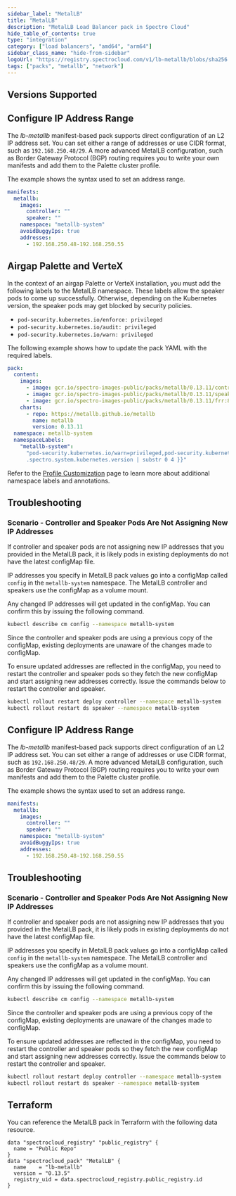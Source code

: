 ```yaml
---
sidebar_label: "MetalLB"
title: "MetalLB"
description: "MetalLB Load Balancer pack in Spectro Cloud"
hide_table_of_contents: true
type: "integration"
category: ["load balancers", "amd64", "arm64"]
sidebar_class_name: "hide-from-sidebar"
logoUrl: "https://registry.spectrocloud.com/v1/lb-metallb/blobs/sha256:3d09a1eab856a03d5b821062dcd1da624256e8f1e2ede404d88cb088d3adb945?type=image.webp"
tags: ["packs", "metallb", "network"]
---
```


<Redirect to="/integrations/packs/?pack=docs/docs-content/integrations/lb-metallb" />

## Versions Supported

<Tabs queryString="parent">

<TabItem label="0.13.x" value="0.13.x">

## Configure IP Address Range

The _lb-metallb_ manifest-based pack supports direct configuration of an L2 IP address set. You can set either a range
of addresses or use CIDR format, such as `192.168.250.48/29`. A more advanced MetalLB configuration, such as Border
Gateway Protocol (BGP) routing requires you to write your own manifests and add them to the Palette cluster profile.

The example shows the syntax used to set an address range.

```yaml
manifests:
  metallb:
    images:
      controller: ""
      speaker: ""
    namespace: "metallb-system"
    avoidBuggyIps: true
    addresses:
      - 192.168.250.48-192.168.250.55
```

## Airgap Palette and VerteX

In the context of an airgap Palette or VerteX installation, you must add the following labels to the MetalLB namespace.
These labels allow the speaker pods to come up successfully. Otherwise, depending on the Kubernetes version, the speaker
pods may get blocked by security policies.

- `pod-security.kubernetes.io/enforce: privileged`
- `pod-security.kubernetes.io/audit: privileged`
- `pod-security.kubernetes.io/warn: privileged`

The following example shows how to update the pack YAML with the required labels.

```yaml {13-15}
pack:
  content:
    images:
      - image: gcr.io/spectro-images-public/packs/metallb/0.13.11/controller:v0.13.11
      - image: gcr.io/spectro-images-public/packs/metallb/0.13.11/speaker:v0.13.11
      - image: gcr.io/spectro-images-public/packs/metallb/0.13.11/frr:8.5.2
    charts:
      - repo: https://metallb.github.io/metallb
        name: metallb
        version: 0.13.11
  namespace: metallb-system
  namespaceLabels:
    "metallb-system":
      "pod-security.kubernetes.io/warn=privileged,pod-security.kubernetes.io/audit=privileged,pod-security.kubernetes.io/enforce=privileged,pod-security.kubernetes.io/enforce-version=v{{
      .spectro.system.kubernetes.version | substr 0 4 }}"
```

Refer to the [Profile Customization](../profiles/profile-customization.md) page to learn more about additional namespace
labels and annotations.

## Troubleshooting

### Scenario - Controller and Speaker Pods Are Not Assigning New IP Addresses

If controller and speaker pods are not assigning new IP addresses that you provided in the MetalLB pack, it is likely
pods in existing deployments do not have the latest configMap file.

IP addresses you specify in MetalLB pack values go into a configMap called `config` in the `metallb-system` namespace.
The MetalLB controller and speakers use the configMap as a volume mount.

Any changed IP addresses will get updated in the configMap. You can confirm this by issuing the following command.

```bash
kubectl describe cm config --namespace metallb-system
```

Since the controller and speaker pods are using a previous copy of the configMap, existing deployments are unaware of
the changes made to configMap.

To ensure updated addresses are reflected in the configMap, you need to restart the controller and speaker pods so they
fetch the new configMap and start assigning new addresses correctly. Issue the commands below to restart the controller
and speaker.

```bash
kubectl rollout restart deploy controller --namespace metallb-system
kubectl rollout restart ds speaker --namespace metallb-system
```

</TabItem>

<TabItem label="0.11.x" value="0.11.x">

## Configure IP Address Range

The _lb-metallb_ manifest-based pack supports direct configuration of an L2 IP address set. You can set either a range
of addresses or use CIDR format, such as `192.168.250.48/29`. A more advanced MetalLB configuration, such as Border
Gateway Protocol (BGP) routing requires you to write your own manifests and add them to the Palette cluster profile.

The example shows the syntax used to set an address range.

```yaml
manifests:
  metallb:
    images:
      controller: ""
      speaker: ""
    namespace: "metallb-system"
    avoidBuggyIps: true
    addresses:
      - 192.168.250.48-192.168.250.55
```

## Troubleshooting

### Scenario - Controller and Speaker Pods Are Not Assigning New IP Addresses

If controller and speaker pods are not assigning new IP addresses that you provided in the MetalLB pack, it is likely
pods in existing deployments do not have the latest configMap file.

IP addresses you specify in MetalLB pack values go into a configMap called `config` in the `metallb-system` namespace.
The MetalLB controller and speakers use the configMap as a volume mount.

Any changed IP addresses will get updated in the configMap. You can confirm this by issuing the following command.

```bash
kubectl describe cm config --namespace metallb-system
```

Since the controller and speaker pods are using a previous copy of the configMap, existing deployments are unaware of
the changes made to configMap.

To ensure updated addresses are reflected in the configMap, you need to restart the controller and speaker pods so they
fetch the new configMap and start assigning new addresses correctly. Issue the commands below to restart the controller
and speaker.

```bash
kubectl rollout restart deploy controller --namespace metallb-system
kubectl rollout restart ds speaker --namespace metallb-system
```

</TabItem>
</Tabs>

## Terraform

You can reference the MetalLB pack in Terraform with the following data resource.

```hcl
data "spectrocloud_registry" "public_registry" {
  name = "Public Repo"
}
data "spectrocloud_pack" "MetalLB" {
  name    = "lb-metallb"
  version = "0.13.5"
  registry_uid = data.spectrocloud_registry.public_registry.id
}
```
